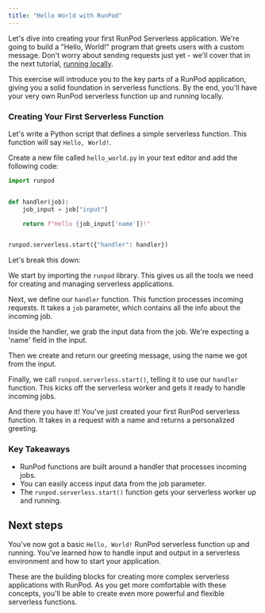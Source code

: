 ```yaml
---
title: "Hello World with RunPod"
---
```


Let's dive into creating your first RunPod Serverless application. We're going to build a "Hello, World!" program that greets users with a custom message. Don't worry about sending requests just yet - we'll cover that in the next tutorial, [running locally](/tutorials/sdks/python/get-started/running-locally).

This exercise will introduce you to the key parts of a RunPod application, giving you a solid foundation in serverless functions. By the end, you'll have your very own RunPod serverless function up and running locally.

### Creating Your First Serverless Function

Let's write a Python script that defines a simple serverless function. This function will say `Hello, World!`.

Create a new file called `hello_world.py` in your text editor and add the following code:

```python hello_world.py
import runpod


def handler(job):
    job_input = job["input"]

    return f"Hello {job_input['name']}!"


runpod.serverless.start({"handler": handler})
```

Let's break this down:

We start by importing the `runpod` library. This gives us all the tools we need for creating and managing serverless applications.

Next, we define our `handler` function. This function processes incoming requests. It takes a `job` parameter, which contains all the info about the incoming job.

Inside the handler, we grab the input data from the job. We're expecting a 'name' field in the input.

Then we create and return our greeting message, using the name we got from the input.

Finally, we call `runpod.serverless.start()`, telling it to use our `handler` function. This kicks off the serverless worker and gets it ready to handle incoming jobs.

And there you have it! You've just created your first RunPod serverless function. It takes in a request with a name and returns a personalized greeting.

### Key Takeaways

* RunPod functions are built around a handler that processes incoming jobs.
* You can easily access input data from the job parameter.
* The `runpod.serverless.start()` function gets your serverless worker up and running.

## Next steps

You've now got a basic `Hello, World!` RunPod serverless function up and running. You've learned how to handle input and output in a serverless environment and how to start your application.

These are the building blocks for creating more complex serverless applications with RunPod. As you get more comfortable with these concepts, you'll be able to create even more powerful and flexible serverless functions.
